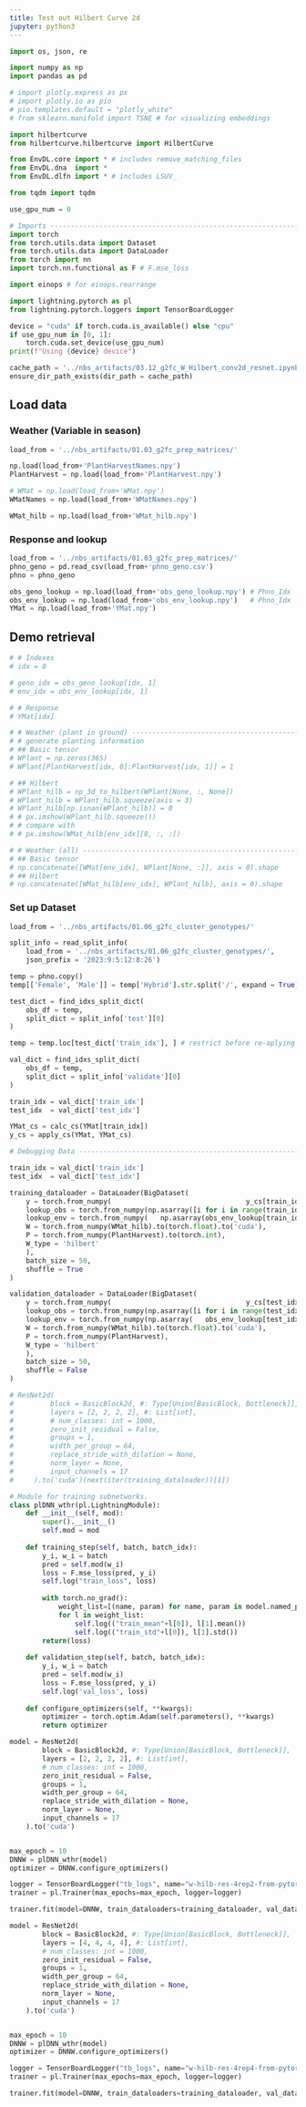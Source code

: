 ```yaml
---
title: Test out Hilbert Curve 2d
jupyter: python3
---
```



> 


```python
import os, json, re

import numpy as np
import pandas as pd

# import plotly.express as px
# import plotly.io as pio
# pio.templates.default = "plotly_white"
# from sklearn.manifold import TSNE # for visualizing embeddings

import hilbertcurve
from hilbertcurve.hilbertcurve import HilbertCurve

from EnvDL.core import * # includes remove_matching_files
from EnvDL.dna  import *
from EnvDL.dlfn import * # includes LSUV_

from tqdm import tqdm
```

```python
use_gpu_num = 0

# Imports --------------------------------------------------------------------
import torch
from torch.utils.data import Dataset
from torch.utils.data import DataLoader
from torch import nn
import torch.nn.functional as F # F.mse_loss

import einops # for einops.rearrange

import lightning.pytorch as pl
from lightning.pytorch.loggers import TensorBoardLogger

device = "cuda" if torch.cuda.is_available() else "cpu"
if use_gpu_num in [0, 1]: 
    torch.cuda.set_device(use_gpu_num)
print(f"Using {device} device")
```


```python
cache_path = '../nbs_artifacts/03.12_g2fc_W_Hilbert_conv2d_resnet.ipynb/'
ensure_dir_path_exists(dir_path = cache_path)
```

## Load data

### Weather (Variable in season)

```python
load_from = '../nbs_artifacts/01.03_g2fc_prep_matrices/'

np.load(load_from+'PlantHarvestNames.npy')
PlantHarvest = np.load(load_from+'PlantHarvest.npy')

# WMat = np.load(load_from+'WMat.npy')
WMatNames = np.load(load_from+'WMatNames.npy')

WMat_hilb = np.load(load_from+'WMat_hilb.npy')
```

### Response and lookup

```python
load_from = '../nbs_artifacts/01.03_g2fc_prep_matrices/'
phno_geno = pd.read_csv(load_from+'phno_geno.csv')
phno = phno_geno

obs_geno_lookup = np.load(load_from+'obs_geno_lookup.npy') # Phno_Idx  Geno_Idx  Is_Phno_Idx
obs_env_lookup = np.load(load_from+'obs_env_lookup.npy')   # Phno_Idx  Env_Idx   Is_Phno_Idx
YMat = np.load(load_from+'YMat.npy')
```


## Demo retrieval

```python
# # Indexes
# idx = 0

# geno_idx = obs_geno_lookup[idx, 1]
# env_idx = obs_env_lookup[idx, 1]
```

```python
# # Response
# YMat[idx]
```

```python
# # Weather (plant in ground) ------------------------------------------------------------------------
# # generate planting information
# ## Basic tensor
# WPlant = np.zeros(365)
# WPlant[PlantHarvest[idx, 0]:PlantHarvest[idx, 1]] = 1

# ## Hilbert
# WPlant_hilb = np_3d_to_hilbert(WPlant[None, :, None])
# WPlant_hilb = WPlant_hilb.squeeze(axis = 3)
# WPlant_hilb[np.isnan(WPlant_hilb)] = 0
# # px.imshow(WPlant_hilb.squeeze())
# # compare with
# # px.imshow(WMat_hilb[env_idx][8, :, :])
```

```python
# # Weather (all) ------------------------------------------------------------------------------------
# ## Basic tensor
# np.concatenate([WMat[env_idx], WPlant[None, :]], axis = 0).shape
# ## Hilbert
# np.concatenate([WMat_hilb[env_idx], WPlant_hilb], axis = 0).shape
```

### Set up Dataset

```python
load_from = '../nbs_artifacts/01.06_g2fc_cluster_genotypes/'

split_info = read_split_info(
    load_from = '../nbs_artifacts/01.06_g2fc_cluster_genotypes/',
    json_prefix = '2023:9:5:12:8:26')

temp = phno.copy()
temp[['Female', 'Male']] = temp['Hybrid'].str.split('/', expand = True)

test_dict = find_idxs_split_dict(
    obs_df = temp, 
    split_dict = split_info['test'][0]
)

temp = temp.loc[test_dict['train_idx'], ] # restrict before re-aplying

val_dict = find_idxs_split_dict(
    obs_df = temp, 
    split_dict = split_info['validate'][0]
)
```

```python
train_idx = val_dict['train_idx']
test_idx  = val_dict['test_idx']
```

```python
YMat_cs = calc_cs(YMat[train_idx])
y_cs = apply_cs(YMat, YMat_cs)
```

```python
# Debugging Data -----------------------------------------------------------------------------------

train_idx = val_dict['train_idx']
test_idx  = val_dict['test_idx']
```

```python
training_dataloader = DataLoader(BigDataset(
    y = torch.from_numpy(                                 y_cs[train_idx])[:, None].to(torch.float).to('cuda'),
    lookup_obs = torch.from_numpy(np.asarray([i for i in range(train_idx.size)])),
    lookup_env = torch.from_numpy(   np.asarray(obs_env_lookup[train_idx])),
    W = torch.from_numpy(WMat_hilb).to(torch.float).to('cuda'),
    P = torch.from_numpy(PlantHarvest).to(torch.int),
    W_type = 'hilbert'
    ),
    batch_size = 50,
    shuffle = True
)

validation_dataloader = DataLoader(BigDataset(
    y = torch.from_numpy(                                 y_cs[test_idx])[:, None].to(torch.float).to('cuda'),
    lookup_obs = torch.from_numpy(np.asarray([i for i in range(test_idx.size)])),
    lookup_env = torch.from_numpy(np.asarray(   obs_env_lookup[test_idx])),
    W = torch.from_numpy(WMat_hilb).to(torch.float).to('cuda'),
    P = torch.from_numpy(PlantHarvest),
    W_type = 'hilbert'
    ),
    batch_size = 50,
    shuffle = False 
)
```

```python

# ResNet2d(
#         block = BasicBlock2d, #: Type[Union[BasicBlock, Bottleneck]],
#         layers = [2, 2, 2, 2], #: List[int],
#         # num_classes: int = 1000,
#         zero_init_residual = False,
#         groups = 1,
#         width_per_group = 64,
#         replace_stride_with_dilation = None,
#         norm_layer = None,
#         input_channels = 17
#     ).to('cuda')(next(iter(training_dataloader))[1])

```


```python


# Module for training subnetworks.
class plDNN_wthr(pl.LightningModule):
    def __init__(self, mod):
        super().__init__()
        self.mod = mod
        
    def training_step(self, batch, batch_idx):
        y_i, w_i = batch
        pred = self.mod(w_i)
        loss = F.mse_loss(pred, y_i)
        self.log("train_loss", loss)
        
        with torch.no_grad():
            weight_list=[(name, param) for name, param in model.named_parameters() if name.split('.')[-1] == 'weight']
            for l in weight_list:
                self.log(("train_mean"+l[0]), l[1].mean())
                self.log(("train_std"+l[0]), l[1].std())        
        return(loss)
        
    def validation_step(self, batch, batch_idx):
        y_i, w_i = batch
        pred = self.mod(w_i)
        loss = F.mse_loss(pred, y_i)
        self.log('val_loss', loss)        
     
    def configure_optimizers(self, **kwargs):
        optimizer = torch.optim.Adam(self.parameters(), **kwargs)
        return optimizer    
```

```python
model = ResNet2d(
        block = BasicBlock2d, #: Type[Union[BasicBlock, Bottleneck]],
        layers = [2, 2, 2, 2], #: List[int],
        # num_classes: int = 1000,
        zero_init_residual = False,
        groups = 1,
        width_per_group = 64,
        replace_stride_with_dilation = None,
        norm_layer = None,
        input_channels = 17
    ).to('cuda')


max_epoch = 10
DNNW = plDNN_wthr(model)     
optimizer = DNNW.configure_optimizers()

logger = TensorBoardLogger("tb_logs", name="w-hilb-res-4rep2-from-pytorch")
trainer = pl.Trainer(max_epochs=max_epoch, logger=logger)

trainer.fit(model=DNNW, train_dataloaders=training_dataloader, val_dataloaders=validation_dataloader)
```

```python
model = ResNet2d(
        block = BasicBlock2d, #: Type[Union[BasicBlock, Bottleneck]],
        layers = [4, 4, 4, 4], #: List[int],
        # num_classes: int = 1000,
        zero_init_residual = False,
        groups = 1,
        width_per_group = 64,
        replace_stride_with_dilation = None,
        norm_layer = None,
        input_channels = 17
    ).to('cuda')


max_epoch = 10
DNNW = plDNN_wthr(model)     
optimizer = DNNW.configure_optimizers()

logger = TensorBoardLogger("tb_logs", name="w-hilb-res-4rep4-from-pytorch")
trainer = pl.Trainer(max_epochs=max_epoch, logger=logger)

trainer.fit(model=DNNW, train_dataloaders=training_dataloader, val_dataloaders=validation_dataloader)
```

